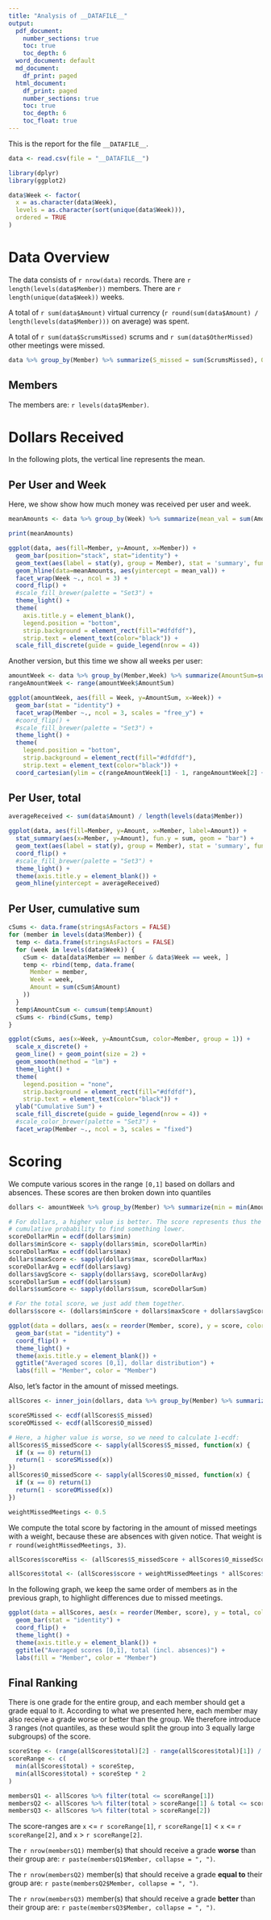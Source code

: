 ```yaml
---
title: "Analysis of __DATAFILE__"
output:
  pdf_document:
    number_sections: true
    toc: true
    toc_depth: 6
  word_document: default
  md_document:
    df_print: paged
  html_document:
    df_print: paged
    number_sections: true
    toc: true
    toc_depth: 6
    toc_float: true
---
```


This is the report for the file `__DATAFILE__`.

```r
data <- read.csv(file = "__DATAFILE__")
```
```r
library(dplyr)
library(ggplot2)

data$Week <- factor(
  x = as.character(data$Week),
  levels = as.character(sort(unique(data$Week))),
  ordered = TRUE
)
```


# Data Overview

The data consists of `r nrow(data)` records. There are `r length(levels(data$Member))` members. There are `r length(unique(data$Week))` weeks.

A total of `r sum(data$Amount)` virtual currency (`r round(sum(data$Amount) / length(levels(data$Member)))` on average) was spent.

A total of `r sum(data$ScrumsMissed)` scrums and `r sum(data$OtherMissed)` other meetings were missed.

```r
data %>% group_by(Member) %>% summarize(S_missed = sum(ScrumsMissed), O_missed = sum(OtherMissed))
```


## Members

The members are: `r levels(data$Member)`.


# Dollars Received
In the following plots, the vertical line represents the mean.

## Per User and Week

Here, we show show how much money was received per user and week.

```r
meanAmounts <- data %>% group_by(Week) %>% summarize(mean_val = sum(Amount) / length(levels(data$Member)))

print(meanAmounts)
```


```r
ggplot(data, aes(fill=Member, y=Amount, x=Member)) +
  geom_bar(position="stack", stat="identity") +
  geom_text(aes(label = stat(y), group = Member), stat = 'summary', fun.y = sum, hjust = 1.5) +
  geom_hline(data=meanAmounts, aes(yintercept = mean_val)) +
  facet_wrap(Week ~., ncol = 3) +
  coord_flip() +
  #scale_fill_brewer(palette = "Set3") +
  theme_light() +
  theme(
    axis.title.y = element_blank(),
    legend.position = "bottom",
    strip.background = element_rect(fill="#dfdfdf"),
    strip.text = element_text(color="black")) +
  scale_fill_discrete(guide = guide_legend(nrow = 4))
```

Another version, but this time we show all weeks per user:

```r
amountWeek <- data %>% group_by(Member,Week) %>% summarize(AmountSum=sum(Amount))
rangeAmountWeek <- range(amountWeek$AmountSum)

ggplot(amountWeek, aes(fill = Week, y=AmountSum, x=Week)) +
  geom_bar(stat = "identity") +
  facet_wrap(Member ~., ncol = 3, scales = "free_y") +
  #coord_flip() +
  #scale_fill_brewer(palette = "Set3") +
  theme_light() +
  theme(
    legend.position = "bottom",
    strip.background = element_rect(fill="#dfdfdf"),
    strip.text = element_text(color="black")) +
  coord_cartesian(ylim = c(rangeAmountWeek[1] - 1, rangeAmountWeek[2] + 1))

```



## Per User, total

```r
averageReceived <- sum(data$Amount) / length(levels(data$Member))

ggplot(data, aes(fill=Member, y=Amount, x=Member, label=Amount)) +
  stat_summary(aes(x=Member, y=Amount), fun.y = sum, geom = "bar") +
  geom_text(aes(label = stat(y), group = Member), stat = 'summary', fun.y = sum, hjust = 1.5) +
  coord_flip() +
  #scale_fill_brewer(palette = "Set3") +
  theme_light() +
  theme(axis.title.y = element_blank()) +
  geom_hline(yintercept = averageReceived)
```


## Per User, cumulative sum

```r
cSums <- data.frame(stringsAsFactors = FALSE)
for (member in levels(data$Member)) {
  temp <- data.frame(stringsAsFactors = FALSE)
  for (week in levels(data$Week)) {
    cSum <- data[data$Member == member & data$Week == week, ]
    temp <- rbind(temp, data.frame(
      Member = member,
      Week = week,
      Amount = sum(cSum$Amount)
    ))
  }
  temp$AmountCsum <- cumsum(temp$Amount)
  cSums <- rbind(cSums, temp)
}

ggplot(cSums, aes(x=Week, y=AmountCsum, color=Member, group = 1)) +
  scale_x_discrete() +
  geom_line() + geom_point(size = 2) +
  geom_smooth(method = "lm") + 
  theme_light() +
  theme(
    legend.position = "none",
    strip.background = element_rect(fill="#dfdfdf"),
    strip.text = element_text(color="black")) +
  ylab("Cumulative Sum") +
  scale_fill_discrete(guide = guide_legend(nrow = 4)) +
  #scale_color_brewer(palette = "Set3") +
  facet_wrap(Member ~., ncol = 3, scales = "fixed")
```


# Scoring

We compute various scores in the range `[0,1]` based on dollars and absences. These scores are then broken down into quantiles

```r
dollars <- amountWeek %>% group_by(Member) %>% summarize(min = min(AmountSum), max = max(AmountSum), avg = mean(AmountSum), sum = sum(AmountSum))

# For dollars, a higher value is better. The score represents thus the
# cumulative probability to find something lower.
scoreDollarMin = ecdf(dollars$min)
dollars$minScore <- sapply(dollars$min, scoreDollarMin)
scoreDollarMax = ecdf(dollars$max)
dollars$maxScore <- sapply(dollars$max, scoreDollarMax)
scoreDollarAvg = ecdf(dollars$avg)
dollars$avgScore <- sapply(dollars$avg, scoreDollarAvg)
scoreDollarSum = ecdf(dollars$sum)
dollars$sumScore <- sapply(dollars$sum, scoreDollarSum)

# For the total score, we just add them together.
dollars$score <- (dollars$minScore + dollars$maxScore + dollars$avgScore + dollars$sumScore) / 4
```


```r
ggplot(data = dollars, aes(x = reorder(Member, score), y = score, color = reorder(Member, -score), fill = reorder(Member, -score))) +
  geom_bar(stat = "identity") +
  coord_flip() +
  theme_light() +
  theme(axis.title.y = element_blank()) +
  ggtitle("Averaged scores [0,1], dollar distribution") +
  labs(fill = "Member", color = "Member")
```

Also, let's factor in the amount of missed meetings.

```r
allScores <- inner_join(dollars, data %>% group_by(Member) %>% summarize(S_missed = sum(ScrumsMissed), O_missed = sum(OtherMissed)), by = c("Member"))

scoreSMissed <- ecdf(allScores$S_missed)
scoreOMissed <- ecdf(allScores$O_missed)

# Here, a higher value is worse, so we need to calculate 1-ecdf:
allScores$S_missedScore <- sapply(allScores$S_missed, function(x) {
  if (x == 0) return(1)
  return(1 - scoreSMissed(x))
})
allScores$O_missedScore <- sapply(allScores$O_missed, function(x) {
  if (x == 0) return(1)
  return(1 - scoreOMissed(x))
})
```

```r
weightMissedMeetings <- 0.5
```

We compute the total score by factoring in the amount of missed meetings with a weight, because these are absences with given notice. That weight is `r round(weightMissedMeetings, 3)`.

```r
allScores$scoreMiss <- (allScores$S_missedScore + allScores$O_missedScore) / 2

allScores$total <- (allScores$score + weightMissedMeetings * allScores$scoreMiss) / (1 + weightMissedMeetings)
```

In the following graph, we keep the same order of members as in the previous graph, to highlight differences due to missed meetings.

```r
ggplot(data = allScores, aes(x = reorder(Member, score), y = total, color = reorder(Member, -score), fill = reorder(Member, -score))) +
  geom_bar(stat = "identity") +
  coord_flip() +
  theme_light() +
  theme(axis.title.y = element_blank()) +
  ggtitle("Averaged scores [0,1], total (incl. absences)") +
  labs(fill = "Member", color = "Member")
```

## Final Ranking

There is one grade for the entire group, and each member should get a grade equal to it. According to what we presented here, each member may also receive a grade worse or better than the group. We therefore introduce 3 ranges (not quantiles, as these would split the group into 3 equally large subgroups) of the score.

```r
scoreStep <- (range(allScores$total)[2] - range(allScores$total)[1]) / 3
scoreRange <- c(
  min(allScores$total) + scoreStep,
  min(allScores$total) + scoreStep * 2
)

membersQ1 <- allScores %>% filter(total <= scoreRange[1])
membersQ2 <- allScores %>% filter(total > scoreRange[1] & total <= scoreRange[2])
membersQ3 <- allScores %>% filter(total > scoreRange[2])
```

The score-ranges are `x` <= `r scoreRange[1]`, `r scoreRange[1]` < `x` <= `r scoreRange[2]`, and `x` > `r scoreRange[2]`.

The `r nrow(membersQ1)` member(s) that should receive a grade __worse__ than their group are: `r paste(membersQ1$Member, collapse = ", ")`.

The `r nrow(membersQ2)` member(s) that should receive a grade __equal to__ their group are: `r paste(membersQ2$Member, collapse = ", ")`.

The `r nrow(membersQ3)` member(s) that should receive a grade __better__ than their group are: `r paste(membersQ3$Member, collapse = ", ")`.


